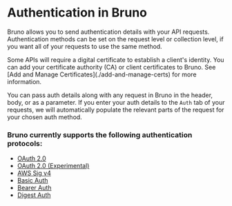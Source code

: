 
# Authentication in Bruno

Bruno allows you to send authentication details with your API requests.
Authentication methods can be set on the request level or collection level, if you want all of your requests to use the same method.

<Callout emoji="">
  Some APIs will require a digital certificate to establish a client's identity.
  You can add your certificate authority (CA) or client certificates to Bruno.
  See [Add and Manage Certificates](./add-and-manage-certs) for more
  information.
</Callout>

You can pass auth details along with any request in Bruno in the header, body, or as a parameter.
If you enter your auth details to the `Auth` tab of your requests, we will automatically populate the relevant parts of the request for your chosen auth method.

### Bruno currently supports the following authentication protocols:

- [OAuth 2.0](/auth/oauth2/overview)
- [OAuth 2.0 (Experimental)](/auth/oauth2-experimental/overview)
- [AWS Sig v4](/auth/aws-signature)
- [Basic Auth](/auth/basic)
- [Bearer Auth](/auth/bearer)
- [Digest Auth](/auth/digest)
